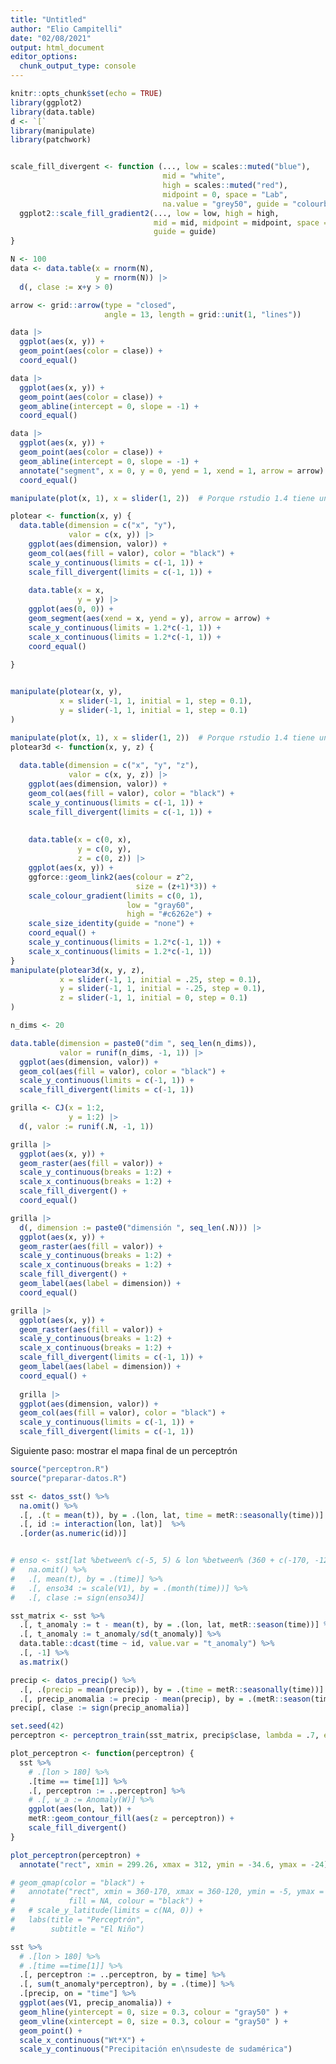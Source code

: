 ```yaml
---
title: "Untitled"
author: "Elio Campitelli"
date: "02/08/2021"
output: html_document
editor_options: 
  chunk_output_type: console
---
```


```r
knitr::opts_chunk$set(echo = TRUE)
library(ggplot2)
library(data.table)
d <- `[`
library(manipulate)
library(patchwork)


scale_fill_divergent <- function (..., low = scales::muted("blue"), 
                                  mid = "white", 
                                  high = scales::muted("red"), 
                                  midpoint = 0, space = "Lab",
                                  na.value = "grey50", guide = "colourbar") {
  ggplot2::scale_fill_gradient2(..., low = low, high = high, 
                                mid = mid, midpoint = midpoint, space = space, na.value = na.value, 
                                guide = guide)
}
```


```r
N <- 100
data <- data.table(x = rnorm(N), 
                   y = rnorm(N)) |> 
  d(, clase := x+y > 0)

arrow <- grid::arrow(type = "closed", 
                     angle = 13, length = grid::unit(1, "lines"))

data |> 
  ggplot(aes(x, y)) +
  geom_point(aes(color = clase)) +
  coord_equal()
```


```r
data |> 
  ggplot(aes(x, y)) +
  geom_point(aes(color = clase)) +
  geom_abline(intercept = 0, slope = -1) +
  coord_equal()
```

```r
data |> 
  ggplot(aes(x, y)) +
  geom_point(aes(color = clase)) +
  geom_abline(intercept = 0, slope = -1) +
  annotate("segment", x = 0, y = 0, yend = 1, xend = 1, arrow = arrow) +
  coord_equal()
```

```r
manipulate(plot(x, 1), x = slider(1, 2))  # Porque rstudio 1.4 tiene un bug

plotear <- function(x, y) {
  data.table(dimension = c("x", "y"),
             valor = c(x, y)) |> 
    ggplot(aes(dimension, valor)) +
    geom_col(aes(fill = valor), color = "black") +
    scale_y_continuous(limits = c(-1, 1)) +
    scale_fill_divergent(limits = c(-1, 1)) +
    
    data.table(x = x, 
               y = y) |> 
    ggplot(aes(0, 0)) +
    geom_segment(aes(xend = x, yend = y), arrow = arrow) +
    scale_y_continuous(limits = 1.2*c(-1, 1)) +
    scale_x_continuous(limits = 1.2*c(-1, 1)) +
    coord_equal()
  
}


manipulate(plotear(x, y),
           x = slider(-1, 1, initial = 1, step = 0.1), 
           y = slider(-1, 1, initial = 1, step = 0.1)
)
```

```r
manipulate(plot(x, 1), x = slider(1, 2))  # Porque rstudio 1.4 tiene un bug
plotear3d <- function(x, y, z) {
  
  data.table(dimension = c("x", "y", "z"),
             valor = c(x, y, z)) |> 
    ggplot(aes(dimension, valor)) +
    geom_col(aes(fill = valor), color = "black") +
    scale_y_continuous(limits = c(-1, 1)) +
    scale_fill_divergent(limits = c(-1, 1)) +
    
    
    data.table(x = c(0, x), 
               y = c(0, y), 
               z = c(0, z)) |> 
    ggplot(aes(x, y)) +
    ggforce::geom_link2(aes(colour = z^2, 
                            size = (z+1)*3)) +
    scale_colour_gradient(limits = c(0, 1),
                          low = "gray60", 
                          high = "#c6262e") +
    scale_size_identity(guide = "none") +
    coord_equal() +
    scale_y_continuous(limits = 1.2*c(-1, 1)) +
    scale_x_continuous(limits = 1.2*c(-1, 1)) 
}
manipulate(plotear3d(x, y, z),
           x = slider(-1, 1, initial = .25, step = 0.1), 
           y = slider(-1, 1, initial = -.25, step = 0.1),
           z = slider(-1, 1, initial = 0, step = 0.1)
)
```


```r
n_dims <- 20

data.table(dimension = paste0("dim ", seq_len(n_dims)),
           valor = runif(n_dims, -1, 1)) |> 
  ggplot(aes(dimension, valor)) +
  geom_col(aes(fill = valor), color = "black") +
  scale_y_continuous(limits = c(-1, 1)) +
  scale_fill_divergent(limits = c(-1, 1)) 
```



```r
grilla <- CJ(x = 1:2, 
             y = 1:2) |> 
  d(, valor := runif(.N, -1, 1)) 
```


```r
grilla |> 
  ggplot(aes(x, y)) +
  geom_raster(aes(fill = valor)) +
  scale_y_continuous(breaks = 1:2) +
  scale_x_continuous(breaks = 1:2) +
  scale_fill_divergent() +
  coord_equal()
```


```r
grilla |> 
  d(, dimension := paste0("dimensión ", seq_len(.N))) |> 
  ggplot(aes(x, y)) +
  geom_raster(aes(fill = valor)) +
  scale_y_continuous(breaks = 1:2) +
  scale_x_continuous(breaks = 1:2) +
  scale_fill_divergent() +
  geom_label(aes(label = dimension)) +
  coord_equal()
```



```r

grilla |> 
  ggplot(aes(x, y)) +
  geom_raster(aes(fill = valor)) +
  scale_y_continuous(breaks = 1:2) +
  scale_x_continuous(breaks = 1:2) +
  scale_fill_divergent(limits = c(-1, 1)) +
  geom_label(aes(label = dimension)) + 
  coord_equal() +
  
  grilla |> 
  ggplot(aes(dimension, valor)) +
  geom_col(aes(fill = valor), color = "black") +
  scale_y_continuous(limits = c(-1, 1)) +
  scale_fill_divergent(limits = c(-1, 1)) 
```

Siguiente paso: mostrar el mapa final de un perceptrón


```r
source("perceptron.R")
source("preparar-datos.R")

```


```r
sst <- datos_sst() %>%
  na.omit() %>%
  .[, .(t = mean(t)), by = .(lon, lat, time = metR::seasonally(time))] %>% 
  .[, id := interaction(lon, lat)]  %>%
  .[order(as.numeric(id))]


# enso <- sst[lat %between% c(-5, 5) & lon %between% (360 + c(-170, -120))] %>% 
#   na.omit() %>% 
#   .[, mean(t), by = .(time)] %>% 
#   .[, enso34 := scale(V1), by = .(month(time))] %>% 
#   .[, clase := sign(enso34)]

sst_matrix <- sst %>%
  .[, t_anomaly := t - mean(t), by = .(lon, lat, metR::season(time))] %>% 
  .[, t_anomaly := t_anomaly/sd(t_anomaly)] %>%
  data.table::dcast(time ~ id, value.var = "t_anomaly") %>%
  .[, -1] %>%
  as.matrix()
```


```r
precip <- datos_precip() %>% 
  .[, .(precip = mean(precip)), by = .(time = metR::seasonally(time))] %>% 
  .[, precip_anomalia := precip - mean(precip), by = .(metR::season(time))]
precip[, clase := sign(precip_anomalia)]
```

```r
set.seed(42)
perceptron <- perceptron_train(sst_matrix, precip$clase, lambda = .7, epochs = 10)
```


```r
plot_perceptron <- function(perceptron) {
  sst %>%
    # .[lon > 180] %>%
    .[time == time[1]] %>%
    .[, perceptron := ..perceptron] %>%
    # .[, w_a := Anomaly(W)] %>%
    ggplot(aes(lon, lat)) +
    metR::geom_contour_fill(aes(z = perceptron)) +
    scale_fill_divergent() 
}

plot_perceptron(perceptron) +
  annotate("rect", xmin = 299.26, xmax = 312, ymin = -34.6, ymax = -24)

# geom_qmap(color = "black") +
#   annotate("rect", xmin = 360-170, xmax = 360-120, ymin = -5, ymax = 5,
#            fill = NA, colour = "black") +
#   # scale_y_latitude(limits = c(NA, 0)) +
#   labs(title = "Perceptrón",
#        subtitle = "El Niño")

```


```r
sst %>%
  # .[lon > 180] %>%
  # .[time ==time[1]] %>%
  .[, perceptron := ..perceptron, by = time] %>%
  .[, sum(t_anomaly*perceptron), by = .(time)] %>% 
  .[precip, on = "time"] %>% 
  ggplot(aes(V1, precip_anomalia)) +
  geom_hline(yintercept = 0, size = 0.3, colour = "gray50" ) +
  geom_vline(xintercept = 0, size = 0.3, colour = "gray50" ) +
  geom_point() +
  scale_x_continuous("Wt*X") +
  scale_y_continuous("Precipitación en\nsudeste de sudamérica")
```

